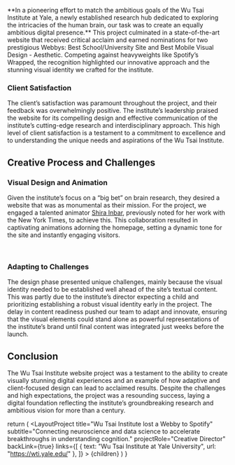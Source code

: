 
<p className="lead">**In a pioneering effort to match the ambitious goals of the Wu Tsai Institute at Yale, a newly established research hub dedicated to exploring the intricacies of the human brain, our task was to create an equally ambitious digital presence.** This project culminated in a state-of-the-art website that received critical acclaim and earned nominations for two prestigious Webbys: Best School/University Site and Best Mobile Visual Design - Aesthetic. Competing against heavyweights like Spotify’s Wrapped, the recognition highlighted our innovative approach and the stunning visual identity we crafted for the institute.</p>

### Client Satisfaction

The client’s satisfaction was paramount throughout the project, and their feedback was overwhelmingly positive. The institute’s leadership praised the website for its compelling design and effective communication of the institute’s cutting-edge research and interdisciplinary approach. This high level of client satisfaction is a testament to a commitment to excellence and to understanding the unique needs and aspirations of the Wu Tsai Institute.

## Creative Process and Challenges

### Visual Design and Animation

Given the institute’s focus on a “big bet” on brain research, they desired a website that was as monumental as their mission. For the project, we engaged a talented animator [Shira Inbar](https://shira-inbar.com/), previously noted for her work with the New York Times, to achieve this. This collaboration resulted in captivating animations adorning the homepage, setting a dynamic tone for the site and instantly engaging visitors.

<YouTubeEmbed embedId="vUGi-sQBjI4"/>
<br/>
<YouTubeEmbed embedId="WwmYTUG2jDM"/>

### Adapting to Challenges

The design phase presented unique challenges, mainly because the visual identity needed to be established well ahead of the site’s textual content. This was partly due to the institute’s director expecting a child and prioritizing establishing a robust visual identity early in the project. The delay in content readiness pushed our team to adapt and innovate, ensuring that the visual elements could stand alone as powerful representations of the institute’s brand until final content was integrated just weeks before the launch.

<ScreenShot src={wtiProfile} title="Wu Tsai Institute profile exploration" />
<ScreenShot src={wtiPrograms} title="Wu Tsai Institute programs exploration" />

## Conclusion

The Wu Tsai Institute website project was a testament to the ability to create visually stunning digital experiences and an example of how adaptive and client-focused design can lead to acclaimed results. Despite the challenges and high expectations, the project was a resounding success, laying a digital foundation reflecting the institute’s groundbreaking research and ambitious vision for more than a century.


  return (
    <LayoutProject
      title="Wu Tsai Institute lost a Webby to Spotify"
      subtitle="Connecting neuroscience and data science to accelerate breakthroughs in understanding cognition."
      projectRole="Creative Director"
      backLink={true}
      links={[
        { text: "Wu Tsai Institute at Yale University", url: "https://wti.yale.edu/" },
      ]}
    >
      {children}
    </LayoutProject>
  )
}
